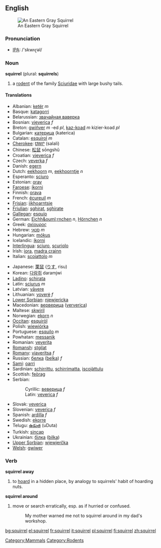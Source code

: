 {{wikipedia}}
==English==
[[Image:Sciurus carolinensis.jpg|thumb|An Eastern Gray Squirrel]]
[[Category:Mammals]] [[Category:Rodents]]
=== Pronunciation ===
*[[w:IPA|IPA]]: /'skwʌɽəl/

=== Noun ===
'''squirrel''' (plural: '''squirrels''')

# a [[rodent]] of the family [[Sciuridae]] with large bushy tails.

====Translations====
{{top}}
*Albanian: [[ketër]] ''m''
*Basque: [[katagorri]]
*Belarussian: [[звачайная ваверка]]
*Bosnian: [[vjeverica]] ''f''
*Breton: [[gwiñver]] ''m'' -ed ''pl'', [[kaz-koad]] ''m'' kizier-koad ''pl''
*Bulgarian: [[катерица]] (katerica)
*Catalan: [[esquirol]] ''m''
*[[Cherokee]]: [[ᏌᎳᎵ]] (salali)
*Chinese: [[松鼠]] sōngshǔ
*Croatian: [[vjeverica]] ''f''
*Czech: [[veverka]] ''f''
*Danish: [[egern]]
*Dutch: [[eekhoorn]] ''m'', [[eekhoorntje]] ''n''
*Esperanto: [[sciuro]]
*Estonian: [[orav]]
*[[Faroese]]: [[íkorni]]
*Finnish: [[orava]]
*French: [[écureuil]] ''m''
*[[Frisian]]: [[iikhoarntsje]]
*[[Friulian]]: [[sghirat]], [[sghirate]]
*[[Gallegan]]: [[esquío]]
*German: [[Eichh&ouml;rnchen]] ''n'', [[Hörnchen]] ''n''
*Greek: [[σκίουρος]] '' ''
*Hebrew: [[סנאי]] ''m''
*Hungarian: [[mókus]]
*Icelandic: [[íkorni]]
*[[Interlingua]]: [[sciuro]], [[scuriolo]]
*Irish: [[iora]], [[madra crainn]]
*Italian: [[scoiattolo]] ''m''
{{mid}}
*Japanese: [[栗鼠]] ([[りす]], risu)
*Korean: [[다람쥐]] daramjwi
*[[Ladino]]: [[schirata]]
*Latin: [[sciurus]] ''m''
*Latvian: [[vāvere]]
*Lithuanian: [[voverė]] ''f''
*[[Lower Sorbian]]: [[njewjericka]]
*Macedonian: [[верверица]] ([[ververica]])
*Maltese: [[skwiril]]
*Norwegian: [[ekorn]] ''n''
*[[Occitan]]: [[esquiròl]]
*Polish: [[wiewiórka]] '' ''
*Portuguese: [[esquilo]] ''m''
*Powhatan: [[messanik]]
*Romanian: [[veveriţa]]
*[[Romansh]]: [[stgilat]]
*[[Romany]]: [[viaveritsa]] ''f''
*Russian: [[белка]] ([[belka]]) ''f''
*[[Sami]]: [[oarri]]
*Sardinian: [[schirrittu]], [[schirrimatta]], [[iscojàttulu]]
*Scottish: [[feòrag]]
*Serbian:
*:Cyrillic: [[веверица]] ''f''
*:Latin: [[veverica]] ''f''
*Slovak: [[veverica]]
*Slovenian: [[veverica]] ''f''
*Spanish: [[ardilla]] ''f''
*Swedish: [[ekorre]]
*Telugu: [[ఉడుత]] (uDuta)
*Turkish: [[sincap]]
*Ukrainian: [[білка]] ([[bilka]])
*[[Upper Sorbian]]: [[wjewjerčka]]
*[[Welsh]]: [[gwiwer]]
{{bottom}}

=== Verb ===
'''squirrel away'''

# to [[hoard]] in a hidden place, by analogy to squirrels' habit of hoarding nuts.

'''squirrel around'''
# move or search erratically, esp. as if hurried or confused.
#:My mother warned me not to squirrel around in my dad's workshop.

[[bg:squirrel]]
[[el:squirrel]]
[[fr:squirrel]]
[[it:squirrel]]
[[pl:squirrel]]
[[fi:squirrel]]
[[zh:squirrel]]